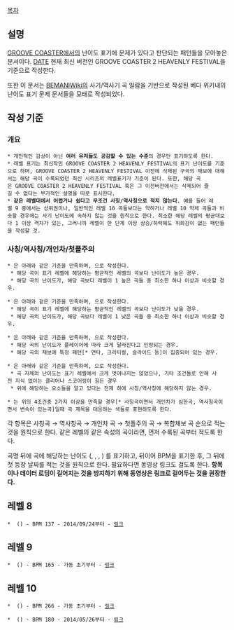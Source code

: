 [[목차]]

== 설명 ==
[[GROOVE COASTER]]에서의 난이도 표기에 문제가 있다고 판단되는 패턴들을 모아놓은 문서이다. [[DATE]] 현재 최신 버전인 GROOVE COASTER 2 HEAVENLY FESTIVAL을 기준으로 작성한다.

또한 이 문서는 [[BEMANIWiki]]의 사기/역사기 곡 일람을 기반으로 작성된 베다 위키내의 난이도 표기 문제 문서들을 모태로 작성되었다.

== 작성 기준 ==
=== 개요 ===
 * 개인적인 감상이 아닌 '''여러 유저들도 공감할 수 있는 수준'''의 경우만 표기하도록 한다.
 * 레벨 표기는 최신작인 GROOVE COASTER 2 HEAVENLY FESTIVAL의 표기 난이도를 기준으로 하며, GROOVE COASTER 2 HEAVENLY FESTIVAL 이전에 삭제된 구곡의 채보에 대해서는 해당 곡이 수록되었던 최신 시리즈의 레벨표기가 기준이 된다. 또한, 해당 곡은 GROOVE COASTER 2 HEAVENLY FESTIVAL 혹은 그 이전버전에서는 삭제되어 즐길 수 없다는 부가적인 설명을 따로 표시한다.
 * '''같은 레벨대에서 어렵거나 쉽다고 무조건 사칭/역사칭으로 적지 않는다.''' 예를 들어 레벨 9 중에서는 상위권이나, 일반적인 레벨 10 곡들보다는 약하거나 레벨 10 약체 곡들과 비슷할 경우에는 사기 난이도에 속하지 않는 것을 원칙으로 한다. 최소한 해당 레벨의 평균대보다 1 이상 격차가 있는, 그러니까 레벨이 한 단계 이상 상승/하락해도 위화감이 없는 패턴들을 작성할 것.

=== 사칭/역사칭/개인차/첫플주의 ===
 * {{{#red '''사칭곡'''(불렙)}}}은 아래와 같은 기준을 만족하며, {{{#red 붉은색}}}으로 작성한다.
  * 해당 곡이 표기 레벨에 해당하는 평균적인 레벨의 곡보다 난이도가 높은 경우.
  * 해당 곡의 난이도가, 해당 곡보다 레벨이 1 높은 곡들 중 최소한 하나 이상과 비슷할 경우. 

 * {{{#blue '''역사칭곡'''(물렙)}}}은 아래와 같은 기준을 만족하며, {{{#blue 푸른색}}}으로 작성한다.
  * 해당 곡이 표기 레벨에 해당하는 평균적인 레벨의 곡보다 난이도가 낮을 경우.
  * 해당 곡의 난이도가, 해당 곡보다 레벨이 1 낮은 곡들 중 최소한 하나 이상과 비슷할 경우. 

 * {{{#purple '''개인차 곡'''}}}은 아래와 같은 기준을 만족하며, {{{#purple 보라색}}}으로 작성한다.
  * 해당 곡의 난이도가 플레이어에 따라 크게 달라진다고 인정되는 경우.
  * 해당 곡의 채보에 특정 패턴[* 연타, 크리티컬, 슬라이드 등]이 집중되어 있는 경우.

 * {{{#green '''첫플주의 곡'''}}}은 아래와 같은 기준을 만족하며, {{{#green 초록색}}}으로 작성한다.
  * 곡 자체의 난이도는 표기 레벨에서 크게 벗어나지는 않았으나, 기타 조건들로 인해 사전 지식 없이는 클리어나 스코어링이 힘든 경우
  * 위에 해당하는 요소들을 알고 있다는 전제 하에 사칭/역사칭에 해당하지 않는 경우.

 * {{{#red '''복'''}}}{{{#blue '''합'''}}}{{{#purple '''채'''}}}{{{#green '''보'''}}}는 위의 4조건중 2가지 이상을 만족할 경우[* 사칭곡이면서 개인차가 심한곡, 역사칭곡이면서 변속이 있는곡]일때 곡 제목을 대응하는 색들로 표현하도록 한다.

각 항목은 사칭곡 → 역사칭곡 → 개인차 곡 → 첫플주의 곡 → 복합채보 곡 순으로 적는 것을 원칙으로 한다. 같은 레벨의 같은 속성의 곡이라면, 먼저 수록된 곡부터 적도록 한다.

곡명 뒤에 곡에 해당하는 난이도 ({{{#green SIMPLE}}}, {{{#orange NORMAL}}}, {{{#red HARD}}}, {{{#gray EXTRA}}}) 를 표기하고, 뒤이어 BPM을 표기한 후, 그 뒤에 첫 등장  날짜를 적는 것을 원칙으로 한다. 필요하다면 동영상 링크도 걸도록 한다. '''항목이나 데이터 로딩이 길어지는 것을 방지하기 위해 동영상은 링크로 걸어두는 것을 권장한다.'''

== 레벨 8 ==
 * {{{#purple COZMIC OPERATION}}} ({{{#red HARD}}}) - BPM 137 - 2014/09/24부터 - [https://www.youtube.com/watch?v=_XIavxcU6PE 링크]

== 레벨 9 ==
 * {{{#green Invader GIRL!}}} ({{{#red HARD}}}) - BPM 165 - 가동 초기부터 - [https://www.youtube.com/watch?v=2YUap4nFVrM 링크]

== 레벨 10 ==
 * {{{#red Got more raves?}}} ({{{#red HARD}}}) - BPM 266 - 가동 초기부터 - [https://www.youtube.com/watch?v=8rJH6c8HWDc 링크]

 * {{{#purple ナイト・オブ・ナイツ}}} ({{{#gray EXTRA}}}) - BPM 180 - 2014/05/26부터 - [https://www.youtube.com/watch?v=IbQlmmX2IrI 링크]

